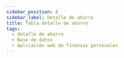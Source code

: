 ```yaml
---
sidebar_position: 8
sidebar_label: Detalle de ahorro
title: Tabla detalle de ahorro
tags:
  - detalle de ahorro
  - Base de datos
  - Aplicación web de finanzas personales
---
```



<Title nameTable="savings_details" />

Esta tabla detalla los movimientos realizados para un ahorro en especifico.

## 📄 Columnas

<Field field="id" types="INT" isUnique isPrimaryKey comments="Clave primario" />

<Field field="egress_id" types="INT" isForeignKey comments="Clave foráneo" />

<Field field="saving_id" types="INT" isForeignKey comments="Clave foráneo" />

<Field field="user_id" types="INT" isForeignKey comments="Clave foráneo" />

<Field
  field="quantity"
  types="double"
  comments="Cantidad de aporte al ahorro."
/>

<Field
  field="observation"
  types="VARCHAR(255)"
  comments="Observaciones de la operación."
/>

<Field
  field="created_date"
  types="TIMESTAMP"
  comments="Información de auditoria, Fecha de creación del registro."
/>

<Field
  field="updated_date"
  isNull
  types="TIMESTAMP"
  comments="Información de auditoria, Fecha de actualización del registro."
/>

<Field
  field="deleted_date"
  isNull
  types="TIMESTAMP"
  comments="Información de auditoria, Fecha de eliminación del registro."
/>

## 📑 Indexes

<Index indexName="pkSaving" isPrimaryKey />

<Index indexName="ukSaving" isUnique />

## 🚏 Relaciones

<Relationship
  table="savings_details"
  cardinality="➡1:N➡"
  foreign="users"
  constraint=""
  relationship="1:N"
  field_id="id"
/>

<Relationship
  table="savings_details"
  cardinality="➡1:N➡"
  foreign="egresses"
  constraint="fkSavingDetailEgress"
  relationship="1:N"
  field_id="id"
/>

<Relationship
  table="savings_details"
  cardinality="➡1:N➡"
  foreign="saving"
  constraint="fkSavingDetailSaving"
  relationship="1:N"
  field_id="id"
/>

